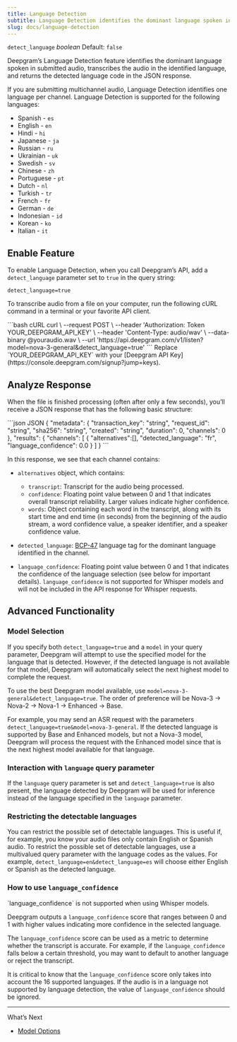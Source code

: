 ```yaml
---
title: Language Detection
subtitle: Language Detection identifies the dominant language spoken in submitted audio.
slug: docs/language-detection
---
```



`detect_language` *boolean* Default: `false`

<div class="flex flex-row gap-2">
<Markdown src="../snippets/pre-recorded.mdx"/> <Markdown src="../snippets/dep-streaming.mdx" />
</div>

Deepgram’s Language Detection feature identifies the dominant language spoken in submitted audio, transcribes the audio in the identified language, and returns the detected language code in the JSON response.

If you are submitting multichannel audio, Language Detection identifies one language per channel. Language Detection is supported for the following languages:

* Spanish - `es`
* English - `en`
* Hindi - `hi`
* Japanese - `ja`
* Russian - `ru`
* Ukrainian - `uk`
* Swedish - `sv`
* Chinese - `zh`
* Portuguese - `pt`
* Dutch - `nl`
* Turkish - `tr`
* French - `fr`
* German - `de`
* Indonesian - `id`
* Korean - `ko`
* Italian - `it`

## Enable Feature

To enable Language Detection, when you call Deepgram’s API, add a `detect_language` parameter set to `true` in the query string:

`detect_language=true`

To transcribe audio from a file on your computer, run the following cURL command in a terminal or your favorite API client.

<CodeGroup>
  ```bash cURL
  curl \
    --request POST \
    --header 'Authorization: Token YOUR_DEEPGRAM_API_KEY' \
    --header 'Content-Type: audio/wav' \
    --data-binary @youraudio.wav \
    --url 'https://api.deepgram.com/v1/listen?model=nova-3-general&detect_language=true'
  ```
</CodeGroup>

<Warning>
  Replace `YOUR_DEEPGRAM_API_KEY` with your [Deepgram API Key](https://console.deepgram.com/signup?jump=keys).
</Warning>

## Analyze Response

When the file is finished processing (often after only a few seconds), you’ll receive a JSON response that has the following basic structure:

<CodeGroup>
  ```json JSON
  {
    "metadata": {
      "transaction_key": "string",
      "request_id": "string",
      "sha256": "string",
      "created": "string",
      "duration": 0,
      "channels": 0
    },
    "results": {
      "channels": [
        {
          "alternatives":[],
          "detected_language": "fr",
          "language_confidence": 0.0
        }
      ]
    }
  ```
</CodeGroup>

In this response, we see that each channel contains:

* `alternatives` object, which contains:

  * `transcript`: Transcript for the audio being processed.
  * `confidence`: Floating point value between 0 and 1 that indicates overall transcript reliability. Larger values indicate higher confidence.
  * `words`: Object containing each word in the transcript, along with its start time and end time (in seconds) from the beginning of the audio stream, a word confidence value, a speaker identifier, and a speaker confidence value.

* `detected_language`: [BCP-47](https://tools.ietf.org/html/bcp47) language tag for the dominant language identified in the channel.

* `language_confidence`: Floating point value between 0 and 1 that indicates the confidence of the language selection (see below for important details). `language_confidence` is not supported for Whisper models and will not be included in the API response for Whisper requests.

## Advanced Functionality

### Model Selection

If you specify both `detect_language=true` and a `model` in your query parameter, Deepgram will attempt to use the specified model for the language that is detected. However, if the detected language is not available for that model, Deepgram will automatically select the next highest model to complete the request.

To use the best Deepgram model available, use `model=nova-3-general&detect_language=true`. The order of preference will be Nova-3 -> Nova-2 -> Nova-1 -> Enhanced -> Base.

For example, you may send an ASR request with the parameters `detect_language=true&model=nova-3-general`. If the detected language is supported by Base and Enhanced models, but not a Nova-3 model, Deepgram will process the request with the Enhanced model since that is the next highest model available for that language.

### Interaction with `language` query parameter

If the `language` query parameter is set and `detect_language=true` is also present, the language detected by Deepgram will be used for inference instead of the language specified in the `language` parameter.

### Restricting the detectable languages

You can restrict the possible set of detectable languages. This is useful if, for example, you know your audio files only contain English or Spanish audio. To restrict the possible set of detectable languages, use a multivalued query parameter with the language codes as the values. For example, `detect_language=en&detect_language=es` will choose either English or Spanish as the detected language.

### How to use `language_confidence`

<Warning>
  `language_confidence` is not supported when using Whisper models.
</Warning>

Deepgram outputs a `language_confidence` score that ranges between 0 and 1 with higher values indicating more confidence in the selected language.

The `language_confidence` score can be used as a metric to determine whether the transcript is accurate. For example, if the `language_confidence` falls below a certain threshold, you may want to default to another language or reject the transcript.

It is critical to know that the `language_confidence` score only takes into account the 16 supported languages. If the audio is in a language not supported by language detection, the value of `language_confidence` should be ignored.

***

What’s Next

* [Model Options](/docs/model)
